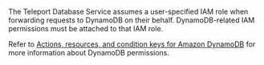 The Teleport Database Service assumes a user-specified IAM role when forwarding
requests to DynamoDB on their behalf.
DynamoDB-related IAM permissions must be attached to that IAM role.

Refer to
[Actions, resources, and condition keys for Amazon DynamoDB](https://docs.aws.amazon.com/service-authorization/latest/reference/list_amazondynamodb.html)
for more information about DynamoDB permissions.
